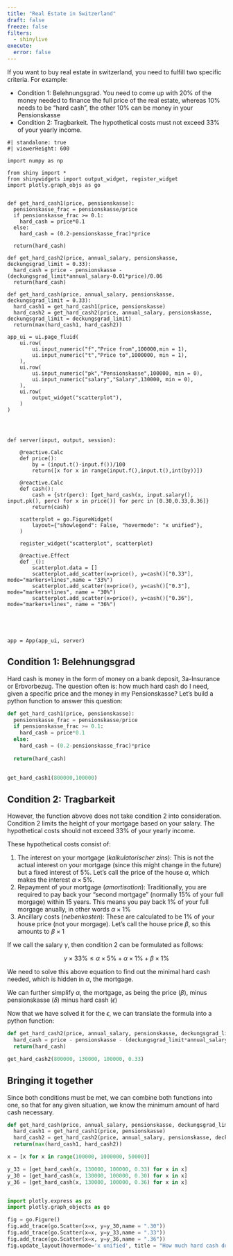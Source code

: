 ```yaml
---
title: "Real Estate in Switzerland"
draft: false
freeze: false
filters:
  - shinylive
execute: 
  error: false
---
```




If you want to buy real estate in switzerland, you need to fulfill two specific criteria. For example:

- Condition 1: Belehnungsgrad. You need to come up with 20% of the money needed to finance the full price of the real estate, whereas 10% needs to be "hard cash", the other 10% can be money in your Pensionskasse
- Condition 2: Tragbarkeit. The hypothetical costs must not exceed 33% of your yearly income.


```shinylive-python
#| standalone: true
#| viewerHeight: 600

import numpy as np

from shiny import *
from shinywidgets import output_widget, register_widget
import plotly.graph_objs as go


def get_hard_cash1(price, pensionskasse):
  pensionskasse_frac = pensionskasse/price
  if pensionskasse_frac >= 0.1:
    hard_cash = price*0.1
  else:
    hard_cash = (0.2-pensionskasse_frac)*price
    
  return(hard_cash)

def get_hard_cash2(price, annual_salary, pensionskasse, deckungsgrad_limit = 0.33):
  hard_cash = price - pensionskasse - (deckungsgrad_limit*annual_salary-0.01*price)/0.06
  return(hard_cash)

def get_hard_cash(price, annual_salary, pensionskasse, deckungsgrad_limit = 0.33):
  hard_cash1 = get_hard_cash1(price, pensionskasse)
  hard_cash2 = get_hard_cash2(price, annual_salary, pensionskasse, deckungsgrad_limit = deckungsgrad_limit)
  return(max(hard_cash1, hard_cash2))

app_ui = ui.page_fluid(
    ui.row(
        ui.input_numeric("f","Price from",100000,min = 1),
        ui.input_numeric("t","Price to",1000000, min = 1),
    ),
    ui.row(
        ui.input_numeric("pk","Pensionskasse",100000, min = 0),
        ui.input_numeric("salary","Salary",130000, min = 0),
    ),
    ui.row(
        output_widget("scatterplot"),
    )
)




def server(input, output, session):

    @reactive.Calc
    def price():
        by = (input.t()-input.f())/100
        return([x for x in range(input.f(),input.t(),int(by))])

    @reactive.Calc
    def cash():
        cash = {str(perc): [get_hard_cash(x, input.salary(), input.pk(), perc) for x in price()] for perc in [0.30,0.33,0.36]}
        return(cash)

    scatterplot = go.FigureWidget(
        layout={"showlegend": False, "hovermode": "x unified"},
    )
    
    register_widget("scatterplot", scatterplot)

    @reactive.Effect
    def _():
        scatterplot.data = []
        scatterplot.add_scatter(x=price(), y=cash()["0.33"], mode="markers+lines",name = "33%")
        scatterplot.add_scatter(x=price(), y=cash()["0.3"], mode="markers+lines", name = "30%")
        scatterplot.add_scatter(x=price(), y=cash()["0.36"], mode="markers+lines", name = "36%")
    




app = App(app_ui, server)

```


## Condition 1: Belehnungsgrad

Hard cash is money in the form of money on a bank deposit, 3a-Insurance or Erbvorbezug. The question often is: how much hard cash do I need, given a specific price and the money in my Pensionskasse? Let's build a python function to answer this question:

```python
def get_hard_cash1(price, pensionskasse):
  pensionskasse_frac = pensionskasse/price
  if pensionskasse_frac >= 0.1:
    hard_cash = price*0.1
  else:
    hard_cash = (0.2-pensionskasse_frac)*price
    
  return(hard_cash)
    

get_hard_cash1(800000,100000)
```


## Condition 2: Tragbarkeit

However, the function abvove does not take condition 2 into consideration. Condition 2 limits the height of your mortgage based on your salary. The hypothetical costs should not exceed 33% of your yearly income.

These hypothetical costs consist of:

1. The interest on your mortgage (*kalkulatorischer zins*): This is not the actual interest on your mortgage (since this might change in the future) but a fixed interest of 5%. Let's call the price of the house $\alpha$, which makes the interest $\alpha \times 5\%$.
2. Repayment of your mortgage (*amortisation*): Traditionally, you are required to pay back your "second mortgage" (normally 15% of your full morgage) within 15 years. This means you pay back 1% of your full morgage anually, in other words $\alpha \times 1\%$
3. Ancillary costs (*nebenkosten*): These are calculated to be 1% of your house price (not your morgage). Let's call the house price $\beta$, so this amounts to $\beta \times 1%$

If we call the salary $\gamma$, then condition 2 can be formulated as follows:


$$ \gamma \times 33\% \leq \alpha \times 5\% + \alpha \times 1\% + \beta \times 1\%$$

We need to solve this above equation to find out the minimal hard cash needed, which is hidden in $\alpha$, the mortgage. 

\begin{align}
0.33\gamma &= 0.05\alpha + 0.01\alpha + 0.01\beta \\
0.33\gamma - 0.01\beta &= 0.06\alpha \\
\alpha &= \frac{0.33\gamma - 0.01\beta}{0.06} \\
\end{align}

We can further simplify $\alpha$, the mortgage, as being the price ($\beta$), minus pensionskasse ($\delta$) minus hard cash ($\epsilon$)

\begin{align}
\alpha &= \frac{0.33\gamma - 0.01\beta}{0.06} \\
\beta - \delta - \epsilon &= \frac{0.33\gamma - 0.01\beta}{0.06} \\
\epsilon &= \beta - \delta  - \frac{0.33\gamma - 0.01\beta}{0.06} \\

\end{align}


Now that we have solved it for the $\epsilon$, we can translate the formula into a python function:

```python

def get_hard_cash2(price, annual_salary, pensionskasse, deckungsgrad_limit = 0.33):
  hard_cash = price - pensionskasse - (deckungsgrad_limit*annual_salary-0.01*price)/0.06
  return(hard_cash)

get_hard_cash2(800000, 130000, 100000, 0.33)
```


## Bringing it together

Since both conditions must be met, we can combine both functions into one, so that for any given situation, we know the minimum amount of hard cash necessary. 


```python

def get_hard_cash(price, annual_salary, pensionskasse, deckungsgrad_limit = 0.33):
  hard_cash1 = get_hard_cash1(price, pensionskasse)
  hard_cash2 = get_hard_cash2(price, annual_salary, pensionskasse, deckungsgrad_limit = deckungsgrad_limit)
  return(max(hard_cash1, hard_cash2))

```


```python
x = [x for x in range(100000, 1000000, 50000)]

y_33 = [get_hard_cash(x, 130000, 100000, 0.33) for x in x]
y_30 = [get_hard_cash(x, 130000, 100000, 0.30) for x in x]
y_36 = [get_hard_cash(x, 130000, 100000, 0.36) for x in x]


import plotly.express as px
import plotly.graph_objects as go

fig = go.Figure()
fig.add_trace(go.Scatter(x=x, y=y_30,name = ".30"))
fig.add_trace(go.Scatter(x=x, y=y_33,name = ".33"))
fig.add_trace(go.Scatter(x=x, y=y_36,name = ".36"))
fig.update_layout(hovermode='x unified', title = "How much hard cash do I need?")
```




